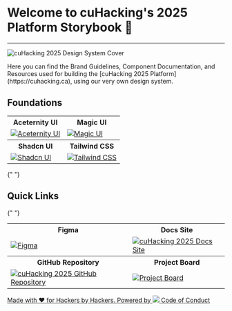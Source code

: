 

<Meta title="👋 Welcome" />

<div className="space-y-8 p-8">
  <h1 className="text-3xl font-bold text-center">Welcome to cuHacking's 2025 Platform Storybook 👋</h1>
  <hr/>

<Image
  src={cuhacking_2025_design_system_cover}
  alt="cuHacking 2025 Design System Cover"
  className="w-full h-auto mb-4"
/>

<p> Here you can find the <span className="text-orange-500 font-bold">Brand Guidelines</span>, <span className="text-yellow-500 font-bold">Component Documentation</span>, and <span className="text-blue-400 font-bold">Resources</span> used for building the <span className="font-bold">[cuHacking 2025 Platform](https://cuhacking.ca)</span>, using our very own design system. </p>

<h2 className="text-2xl font-bold">Foundations</h2>

<table className="table-auto mx-auto">
  <tr>
    <th className="text-center font-semibold">Aceternity UI</th>
    <th className="text-center font-semibold">Magic UI</th>
  </tr>
  <tr>
    <td className="text-center p-4">
      <a
        href="https://ui.aceternity.com"
        target="_blank"
        rel="noopener noreferrer"
      >
        <Image
          src={aceternity_ui_website}
          alt="Aceternity UI"
          className="w-full h-auto"
        />
      </a>
    </td>
    <td className="text-center p-4">
      <a
        href="https://magicui.design/"
        target="_blank"
        rel="noopener noreferrer"
      >
        <Image
          src={magic_ui_website}
          alt="Magic UI"
          className="w-full h-auto"
        />
      </a>
    </td>
  </tr>
  <tr>
    <th className="text-center font-semibold">Shadcn UI</th>
    <th className="text-center font-semibold">Tailwind CSS</th>
  </tr>
  <tr>
    <td className="text-center p-4">
      <a href="https://ui.shadcn.com" target="_blank" rel="noopener noreferrer">
        <Image
          src={shadcn_ui_website}
          alt="Shadcn UI"
          className="w-full h-auto"
        />
      </a>
    </td>
    <td className="text-center p-4">
      <a
        href="https://tailwindcss.com"
        target="_blank"
        rel="noopener noreferrer"
      >
        <Image
          src={tailwindcss_website}
          alt="Tailwind CSS"
          className="w-full h-auto"
        />
      </a>
    </td>
  </tr>
</table>

{" "}

<h2 className="text-2xl font-bold">Quick Links</h2>

{" "}

<table className="table-auto mx-auto">
  <tr>
    <th className="text-center font-semibold">Figma</th>
    <th className="text-center font-semibold">Docs Site</th>
  </tr>
  <tr>
    <td className="text-center p-4">
      <a
        href="https://figma.com/design/wc1JOWR48tBNkjcjwY3AzB/%E2%8C%A8%EF%B8%8F-cuHacking-Design-System?node-id=0-1&t=YTR1ET4Qw1wG1cjz-1"
        target="_blank"
        rel="noopener noreferrer"
      >
        <Image
          src={cuhacking_2025_figma_design_system_and_assets}
          alt="Figma"
          className="w-full h-auto"
        />
      </a>
    </td>
    <td className="text-center p-4">
      <a
        href="https://docs.cuhacking.ca"
        target="_blank"
        rel="noopener noreferrer"
      >
        <Image
          src={cuhacking_2025_docs_site}
          alt="cuHacking 2025 Docs Site"
          className="w-full h-auto"
        />
      </a>
    </td>
  </tr>
  <tr>
    <th className="text-center font-semibold">GitHub Repository</th>
    <th className="text-center font-semibold">Project Board</th>
  </tr>
  <tr>
    <td className="text-center p-4">
      <a
        href="https://github.com/cuhacking/2025"
        target="_blank"
        rel="noopener noreferrer"
      >
        <Image
          src={cuhacking_2025_github_repo_readme}
          alt="cuHacking 2025 GitHub Repository"
          className="w-full h-auto"
        />
      </a>
    </td>
    <td className="text-center p-4">
      <a
        href="https://github.com/orgs/cuhacking/projects/4"
        target="_blank"
        rel="noopener noreferrer"
      >
        <Image
          src={cuhacking_2025_project_board}
          alt="Project Board"
          className="w-full h-auto"
        />
      </a>
    </td>
  </tr>
</table>
<div className="flex items-center flex-col lg:flex-row justify-between gap-x-3">
  <a href="https://github.com/cuhacking/2025/graphs/contributors" rel="noopener noreferrer" className="hover:scale-110 duration-300 transition">
    Made with ❤️ for Hackers by Hackers.
  </a>
  <a href="https://netlify.com" target="_blank" rel="noopener noreferrer" className="flex hover:scale-110 duration-300 transition items-center gap-x-3">
    Powered by
    <img className="w-24" src={netlify_logo.src} />
  </a>
          <a href="https://github.com/cuhacking/2025/blob/main/CODE_OF_CONDUCT.md" target="_blank" rel="noopener noreferrer" className="flex hover:scale-110 duration-300 transition text-white-300 hover:text-green-500 items-center gap-x-1 text-sm underline">
          Code of Conduct
        </a>
</div>

</div>
